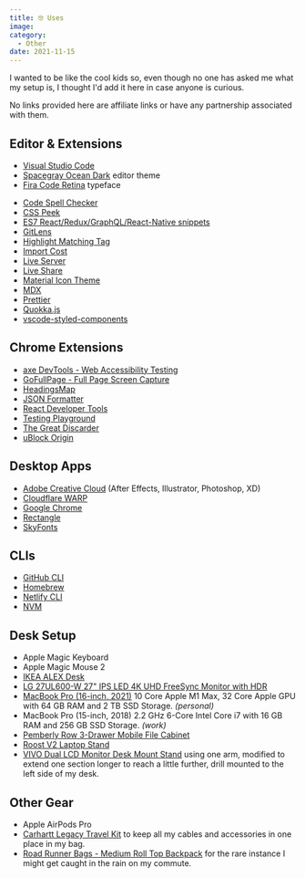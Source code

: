 ```yaml
---
title: 🤓 Uses
image:
category:
  - Other
date: 2021-11-15
---
```


I wanted to be like the cool kids so, even though no one has asked me what my setup is, I thought I'd add it here in case anyone is curious.

<Callout>

No links provided here are affiliate links or have any partnership associated with them.

</Callout>

## Editor & Extensions

- [Visual Studio Code](https://code.visualstudio.com/)
- [Spacegray Ocean Dark](https://marketplace.visualstudio.com/items?itemName=ionutvmi.spacegray-vscode) editor theme
- [Fira Code Retina](https://github.com/tonsky/FiraCode) typeface

* [Code Spell Checker](https://marketplace.visualstudio.com/items?itemName=streetsidesoftware.code-spell-checker)
* [CSS Peek](https://marketplace.visualstudio.com/items?itemName=pranaygp.vscode-css-peek)
* [ES7 React/Redux/GraphQL/React-Native snippets](https://marketplace.visualstudio.com/items?itemName=dsznajder.es7-react-js-snippets)
* [GitLens](https://marketplace.visualstudio.com/items?itemName=eamodio.gitlens)
* [Highlight Matching Tag](https://marketplace.visualstudio.com/items?itemName=vincaslt.highlight-matching-tag)
* [Import Cost](https://marketplace.visualstudio.com/items?itemName=wix.vscode-import-cost)
* [Live Server](https://marketplace.visualstudio.com/items?itemName=ritwickdey.LiveServer)
* [Live Share](https://marketplace.visualstudio.com/items?itemName=MS-vsliveshare.vsliveshare)
* [Material Icon Theme](https://marketplace.visualstudio.com/items?itemName=PKief.material-icon-theme)
* [MDX](https://marketplace.visualstudio.com/items?itemName=silvenon.mdx)
* [Prettier](https://marketplace.visualstudio.com/items?itemName=esbenp.prettier-vscode)
* [Quokka.js](https://marketplace.visualstudio.com/items?itemName=WallabyJs.quokka-vscode)
* [vscode-styled-components](https://marketplace.visualstudio.com/items?itemName=styled-components.vscode-styled-components)

## Chrome Extensions

- [axe DevTools - Web Accessibility Testing](https://chrome.google.com/webstore/detail/axe-devtools-web-accessib/lhdoppojpmngadmnindnejefpokejbdd)
- [GoFullPage - Full Page Screen Capture](https://chrome.google.com/webstore/detail/gofullpage-full-page-scre/fdpohaocaechififmbbbbbknoalclacl)
- [HeadingsMap](https://chrome.google.com/webstore/detail/headingsmap/flbjommegcjonpdmenkdiocclhjacmbi)
- [JSON Formatter](https://chrome.google.com/webstore/detail/json-formatter/bcjindcccaagfpapjjmafapmmgkkhgoa)
- [React Developer Tools](https://chrome.google.com/webstore/detail/react-developer-tools/fmkadmapgofadopljbjfkapdkoienihi)
- [Testing Playground](https://chrome.google.com/webstore/detail/testing-playground/hejbmebodbijjdhflfknehhcgaklhano)
- [The Great Discarder](https://chrome.google.com/webstore/detail/the-great-discarder/jlipbpadkjcklpeiajndiijbeieicbdh)
- [uBlock Origin](https://chrome.google.com/webstore/detail/ublock-origin/cjpalhdlnbpafiamejdnhcphjbkeiagm)

## Desktop Apps

- [Adobe Creative Cloud](https://www.adobe.com/creativecloud.html) (After Effects, Illustrator, Photoshop, XD)
- [Cloudflare WARP](https://1.1.1.1/)
- [Google Chrome](https://www.google.com/chrome/)
- [Rectangle](https://rectangleapp.com)
- [SkyFonts](https://www.fonts.com/web-fonts/google)

## CLIs

- [GitHub CLI](https://cli.github.com/)
- [Homebrew](https://brew.sh/)
- [Netlify CLI](https://cli.netlify.com/)
- [NVM](https://github.com/nvm-sh/nvm)

## Desk Setup

- Apple Magic Keyboard
- Apple Magic Mouse 2
- [IKEA ALEX Desk](https://www.ikea.com/us/en/p/alex-desk-white-40260717/)
- [LG 27UL600-W 27" IPS LED 4K UHD FreeSync Monitor with HDR](https://www.bestbuy.com/site/lg-27ul600-w-27-ips-led-4k-uhd-freesync-monitor-with-hdr-silver-white/6329956.p?skuId=6329956)
- [MacBook Pro (16-inch, 2021)](https://www.apple.com/macbook-pro-14-and-16/) 10 Core Apple M1 Max, 32 Core Apple GPU with 64 GB RAM and 2 TB SSD Storage. _(personal)_
- MacBook Pro (15-inch, 2018) 2.2 GHz 6-Core Intel Core i7 with 16 GB RAM and 256 GB SSD Storage. _(work)_
- [Pemberly Row 3-Drawer Mobile File Cabinet](https://us.amazon.com/Pemberly-Row-Anti-tilt-Mechanism-Assembled/dp/B082FSR1HW)
- [Roost V2 Laptop Stand](https://www.amazon.com/dp/B01C9KG8IG)
- [VIVO Dual LCD Monitor Desk Mount Stand](https://www.amazon.com/dp/B009S750LA) using one arm, modified to extend one section longer to reach a little further, drill mounted to the left side of my desk.

## Other Gear

- Apple AirPods Pro
- [Carhartt Legacy Travel Kit](https://www.amazon.com/Carhartt-Legacy-Travel-Kit-Brown/dp/B00SV72EWQ) to keep all my cables and accessories in one place in my bag.
- [Road Runner Bags - Medium Roll Top Backpack](https://roadrunnerbags.us/products/medium-roll-top) for the rare instance I might get caught in the rain on my commute.
